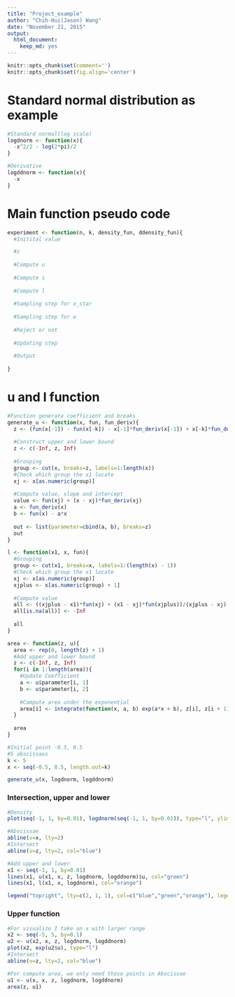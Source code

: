 ---
title: "Project_example"
author: "Chih-Hui(Jason) Wang"
date: "November 21, 2015"
output: 
  html_document: 
    keep_md: yes
---

```{r setup, include=FALSE}
knitr::opts_chunk$set(comment='')
knitr::opts_chunk$set(fig.align='center')
```

# Standard normal distribution as example

```{r}
#Standard normal(log scale)
logdnorm <- function(x){
  -x^2/2 - log(2*pi)/2
}

#Derivative
logddnorm <- function(x){
  -x
}
```

# Main function pseudo code
```{r}
experiment <- function(n, k, density_fun, ddensity_fun){
  #Initital value

  #z
  
  #Compute u
  
  #Compute s
  
  #Compute l
  
  #Sampling step for x_star
  
  #Sampling step for w
  
  #Reject or not
  
  #Updating step
  
  #Output
  
}
```

# u and l function
```{r}
#Function generate coefficient and breaks
generate_u <- function(x, fun, fun_deriv){
  z <- (fun(x[-1]) - fun(x[-k]) - x[-1]*fun_deriv(x[-1]) + x[-k]*fun_deriv(x[-k]))/(fun_deriv(x[-k]) - fun_deriv(x[-1]))
  
  #Construct upper and lower bound
  z <- c(-Inf, z, Inf)
  
  #Grouping
  group <- cut(x, breaks=z, labels=1:length(x))
  #Check which group the x1 locate
  xj <- x[as.numeric(group)]
  
  #Compute value, slope and intercept
  value <- fun(xj) + (x - xj)*fun_deriv(xj)
  a <- fun_deriv(x)
  b <- fun(x) - a*x
  
  out <- list(parameter=cbind(a, b), breaks=z)
  out
}

l <- function(x1, x, fun){
  #Grouping
  group <- cut(x1, breaks=x, labels=1:(length(x) - 1))
  #Check which group the x1 locate
  xj <- x[as.numeric(group)]
  xjplus <- x[as.numeric(group) + 1]
  
  #Compute value
  all <- ((xjplus - x1)*fun(xj) + (x1 - xj)*fun(xjplus))/(xjplus - xj)
  all[is.na(all)] <- -Inf
  
  all
}

area <- function(z, u){
  area <- rep(0, length(z) + 1)
  #Add upper and lower bound
  z <- c(-Inf, z, Inf)
  for(i in 1:length(area)){
    #Update Coefficient
    a <- u$parameter[i, 1]
    b <- u$parameter[i, 2]
    
    #Compute area under the exponential
    area[i] <- integrate(function(x, a, b) exp(a*x + b), z[i], z[i + 1], a=a, b=b)$value
  }
  
  area
}
```

```{r}
#Initial point -0.5, 0.5
#5 abscissaes
k <- 5
x <- seq(-0.5, 0.5, length.out=k)

generate_u(x, logdnorm, logddnorm)
```

### Intersection, upper and lower

```{r, eval=FALSE, echo=FALSE}
#Density
plot(seq(-1, 1, by=0.01), logdnorm(seq(-1, 1, by=0.01)), type="l", ylim=c(-1.1, -0.9))

#Abscissae
abline(v=x, lty=2)
#Intersect
abline(v=z, lty=2, col="blue")

#Add upper and lower
x1 <- seq(-1, 1, by=0.01)
lines(x1, u(x1, x, z, logdnorm, logddnorm)$u, col="green")
lines(x1, l(x1, x, logdnorm), col="orange")

legend("topright", lty=c(2, 1, 1), col=c("blue","green","orange"), legend=c("intersection", "upper", "lower"))
```

### Upper function
```{r, eval=FALSE, echo=FALSE}
#For visualize I take an x with larger range
x2 <- seq(-5, 5, by=0.1)
u2 <- u(x2, x, z, logdnorm, logddnorm)
plot(x2, exp(u2$u), type="l")
#Intersect
abline(v=z, lty=2, col="blue")

#For compute area, we only need those points in Abscissae
u1 <- u(x, x, z, logdnorm, logddnorm)
area(z, u1)
```


